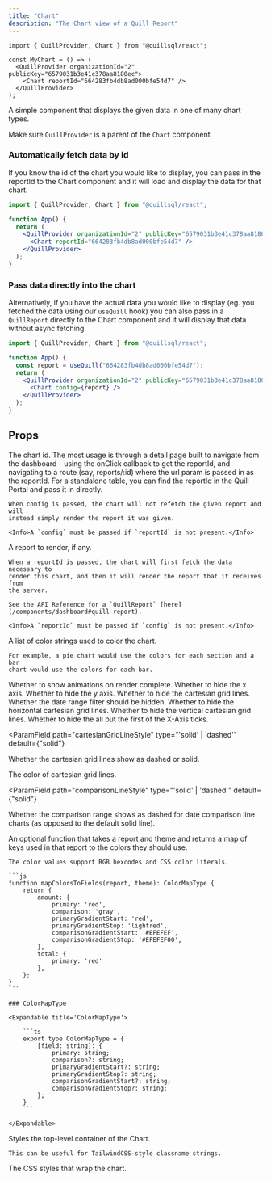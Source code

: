 ```yaml
---
title: "Chart"
description: "The Chart view of a Quill Report"
---
```


```tsx App.tsx
import { QuillProvider, Chart } from "@quillsql/react";

const MyChart = () => (
  <QuillProvider organizationId="2" publicKey="6579031b3e41c378aa8180ec">
    <Chart reportId="664283fb4db8ad000bfe54d7" />
  </QuillProvider>
);
```

A simple component that displays the given data in one of many chart types.

<Info>Make sure `QuillProvider` is a parent of the `Chart` component.</Info>

### Automatically fetch data by id

If you know the id of the chart you would like to display, you can pass in the reportId to the Chart component and it will load and display the data for that chart.

```jsx
import { QuillProvider, Chart } from "@quillsql/react";

function App() {
  return (
    <QuillProvider organizationId="2" publicKey="6579031b3e41c378aa8180ec">
      <Chart reportId="664283fb4db8ad000bfe54d7" />
    </QuillProvider>
  );
}
```

### Pass data directly into the chart

Alternatively, if you have the actual data you would like to display (eg. you fetched the data using our `useQuill` hook) you can also pass in a `QuillReport` directly to the Chart component and it will display that data without async fetching.

```jsx
import { QuillProvider, Chart } from "@quillsql/react";

function App() {
  const report = useQuill("664283fb4db8ad000bfe54d7");
  return (
    <QuillProvider organizationId="2" publicKey="6579031b3e41c378aa8180ec">
      <Chart config={report} />
    </QuillProvider>
  );
}
```

## Props

<ParamField path='reportId' type='string'>
	The chart id. The most usage is through a detail page built to navigate from
	the dashboard - using the onClick callback to get the reportId, and
	navigating to a route (say, reports/:id) where the url param is passed in as
	the reportId. For a standalone table, you can find the reportId in the Quill
	Portal and pass it in directly.

    When config is passed, the chart will not refetch the given report and will
    instead simply render the report it was given.

    <Info>A `config` must be passed if `reportId` is not present.</Info>

</ParamField>

<ParamField path='config' type='QuillReport'>
	A report to render, if any.

    When a reportId is passed, the chart will first fetch the data necessary to
    render this chart, and then it will render the report that it receives from
    the server.

    See the API Reference for a `QuillReport` [here](/components/dashboard#quill-report).

    <Info>A `reportId` must be passed if `config` is not present.</Info>

</ParamField>

<ParamField path='colors' type='string[]'>
	A list of color strings used to color the chart.

    For example, a pie chart would use the colors for each section and a bar
    chart would use the colors for each bar.

</ParamField>

<ParamField path="isAnimationActive" type="boolean">
  Whether to show animations on render complete.
</ParamField>

<ParamField path="hideXAxis" type="boolean">
  Whether to hide the x axis.
</ParamField>

<ParamField path="hideYAxis" type="boolean">
  Whether to hide the y axis.
</ParamField>

<ParamField path="hideCartesianGrid" type="boolean">
  Whether to hide the cartesian grid lines.
</ParamField>

<ParamField path="hideDateRangeFilter" type="boolean">
  Whether the date range filter should be hidden.
</ParamField>

<ParamField path="hideHorizontalCartesianGrid" type="boolean" default={false}>
  Whether to hide the horizontal cartesian grid lines.
</ParamField>

<ParamField path="hideVerticalCartesianGrid" type="boolean" default={true}>
  Whether to hide the vertical cartesian grid lines.
</ParamField>

<ParamField path="hideSubsequentXAxisTicks" type="boolean" default={false}>
  Whether to hide the all but the first of the X-Axis ticks.
</ParamField>

<ParamField
  path="cartesianGridLineStyle"
  type="'solid' | 'dashed'"
  default={"solid"}
>
  Whether the cartesian grid lines show as dashed or solid.
</ParamField>

<ParamField path="cartesianGridLineColor" type="string">
  The color of cartesian grid lines.
</ParamField>

<ParamField
  path="comparisonLineStyle"
  type="'solid' | 'dashed'"
  default={"solid"}
>
  Whether the comparison range shows as dashed for date comparison line charts
  (as opposed to the default solid line).
</ParamField>

<ParamField path='mapColorsToFields' type='(report: QuillReport, theme: QuillTheme) => ColorMapType'>
    An optional function that takes a report and theme and returns a map of keys
	used in that report to the colors they should use.

    The color values support RGB hexcodes and CSS color literals.

    ```js
    function mapColorsToFields(report, theme): ColorMapType {
    	return {
    		amount: {
    			primary: 'red',
    			comparison: 'gray',
    			primaryGradientStart: 'red',
    			primaryGradientStop: 'lightred',
    			comparisonGradientStart: '#EFEFEF',
    			comparisonGradientStop: '#EFEFEF00',
    		},
    		total: {
    			primary: 'red'
    		},
    	};
    }
    ```

    ### ColorMapType

    <Expandable title='ColorMapType'>

    	```ts
    	export type ColorMapType = {
    		[field: string]: {
    			primary: string;
    			comparison?: string;
    			primaryGradientStart?: string;
    			primaryGradientStop?: string;
    			comparisonGradientStart?: string;
    			comparisonGradientStop?: string;
    		};
    	}
    	```

    </Expandable>

</ParamField>

<ParamField path='className' type='string'>
	Styles the top-level container of the Chart.

    This can be useful for TailwindCSS-style classname strings.

</ParamField>

<ParamField path="containerStyle" type="React.CSSProperties">
  The CSS styles that wrap the chart.
</ParamField>
